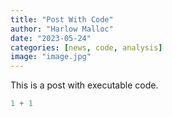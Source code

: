 ```yaml
---
title: "Post With Code"
author: "Harlow Malloc"
date: "2023-05-24"
categories: [news, code, analysis]
image: "image.jpg"
---
```


This is a post with executable code.

```r
1 + 1
```
